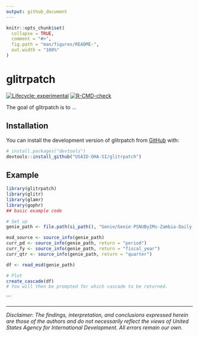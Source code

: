 ```yaml
---
output: github_document
---
```


<!-- README.md is generated from README.Rmd. Please edit that file -->

```r
knitr::opts_chunk$set(
  collapse = TRUE,
  comment = "#>",
  fig.path = "man/figures/README-",
  out.width = "100%"
)
```

# glitrpatch

<!-- badges: start -->
[![Lifecycle: experimental](https://img.shields.io/badge/lifecycle-experimental-orange.svg)](https://lifecycle.r-lib.org/articles/stages.html#experimental)
[![R-CMD-check](https://github.com/USAID-OHA-SI/cascade/actions/workflows/R-CMD-check.yaml/badge.svg)](https://github.com/USAID-OHA-SI/cascade/actions/workflows/R-CMD-check.yaml)
<!-- badges: end -->

The goal of glitrpatch is to ...

## Installation

You can install the development version of glitrpatch from [GitHub](https://github.com/) with:

``` r
# install.packages("devtools")
devtools::install_github("USAID-OHA-SI/glitrpatch")
```

## Example

```r
library(glitrpatch)
library(glitr)
library(glamr)
library(gophr)
## basic example code

# Set up
genie_path <- file.path(si_path(), "Genie/Genie-PSNUByIMs-Zambia-Daily-2022-05-16.zip")

msd_source <- source_info(genie_path)
curr_pd <- source_info(genie_path, return = "period")
curr_fy <- source_info(genie_path, return = "fiscal_year")
curr_qtr <- source_info(genie_path, return = "quarter")

df <- read_msd(genie_path)

# Plot
create_cascade(df)
# You will then be prompted for which cascade to be returned.
```

```

---

*Disclaimer: The findings, interpretation, and conclusions expressed herein are those of the authors and do not necessarily reflect the views of United States Agency for International Development. All errors remain our own.*
